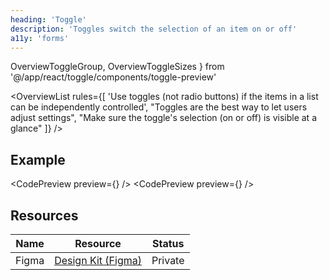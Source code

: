 ```yaml
---
heading: 'Toggle'
description: 'Toggles switch the selection of an item on or off'
a11y: 'forms'
---
```


  OverviewToggleGroup,
  OverviewToggleSizes
} from '@/app/react/toggle/components/toggle-preview'

<OverviewList rules={[
  'Use toggles (not radio buttons) if the items in a list can be independently controlled',
  "Toggles are the best way to let users adjust settings",
  "Make sure the toggle's selection (on or off) is visible at a glance"
]} />

## Example

<CodePreview preview={<OverviewToggleGroup />} />
<CodePreview preview={<OverviewToggleSizes />} />

## Resources

| Name     | Resource | Status                                               |
| -------- | -------- | ---------------------------------------------------- |
| Figma    | [Design Kit (Figma)](https://www.figma.com/design/ducwqOCxoxcWc3ReV3FYd8/Digital-University-Component-Library?m=auto&node-id=0-1)      |                         Private                      |